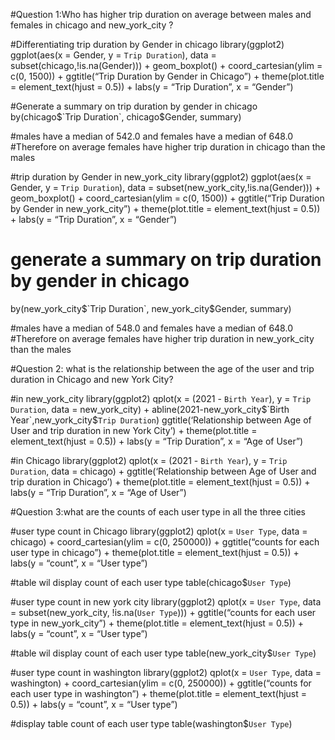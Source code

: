 #Question 1:Who has higher trip duration on average between males and females in chicago and new_york_city ?


#Differentiating trip duration by Gender in chicago
library(ggplot2)
ggplot(aes(x = Gender, y = `Trip Duration`), data = subset(chicago,!is.na(Gender))) +
  geom_boxplot() +
  coord_cartesian(ylim = c(0, 1500)) +
  ggtitle("Trip Duration by Gender in Chicago") +
  theme(plot.title = element_text(hjust = 0.5)) +
  labs(y = "Trip Duration", x = "Gender")

#Generate a summary on trip duration by gender in chicago
by(chicago$`Trip Duration`, chicago$Gender, summary)

#males have a median of 542.0 and females have a median of  648.0
#Therefore on average females have higher trip duration in chicago than the males




#trip duration by Gender in new_york_city
library(ggplot2)
ggplot(aes(x = Gender, y = `Trip Duration`),
       data = subset(new_york_city,!is.na(Gender))) +
  geom_boxplot() +
  coord_cartesian(ylim = c(0, 1500)) +
  ggtitle("Trip Duration by Gender in new_york_city") +
  theme(plot.title = element_text(hjust = 0.5)) +
  labs(y = "Trip Duration", x = "Gender")

# generate a summary on trip duration by gender in chicago
by(new_york_city$`Trip Duration`, new_york_city$Gender, summary)

#males have a median of 548.0 and females have a median of  648.0
#Therefore on average females have higher trip duration in new_york_city than the males









#Question 2: what is the relationship between the age of the user and trip duration in Chicago and new York City?


#in new_york_city
library(ggplot2)
qplot(x = (2021 - `Birth Year`),
      y = `Trip Duration`,
      data = new_york_city) +
  abline(2021-new_york_city$`Birth Year`,new_york_city$`Trip Duration`)
  ggtitle('Relationship between Age of User and trip duration in new York City ') +
  theme(plot.title = element_text(hjust = 0.5)) +
  labs(y = "Trip Duration", x = "Age of User")



#in Chicago
library(ggplot2)
qplot(x = (2021 - `Birth Year`),
      y = `Trip Duration`,
      data = chicago) +
  ggtitle('Relationship between Age of User and trip duration in Chicago') +
  theme(plot.title = element_text(hjust = 0.5)) +
  labs(y = "Trip Duration", x = "Age of User")








#Question 3:what are the counts of each user type in all the three cities

#user type count in Chicago
library(ggplot2)
qplot(x = `User Type`, data = chicago) +
  coord_cartesian(ylim = c(0, 250000)) +
  ggtitle("counts for each user type in chicago") +
  theme(plot.title = element_text(hjust = 0.5)) +
  labs(y = "count", x = "User type")

#table wil display count of each user type
table(chicago$`User Type`)

#user type count in new york city
library(ggplot2)
qplot(x = `User Type`, data = subset(new_york_city, !is.na(`User Type`))) +
  ggtitle("counts for each user type in new_york_city") +
  theme(plot.title = element_text(hjust = 0.5)) +
  labs(y = "count", x = "User type")

#table wil display count of each user type
table(new_york_city$`User Type`)

#user type count in washington
library(ggplot2)
qplot(x = `User Type`, data = washington) +
  coord_cartesian(ylim = c(0, 250000)) +
  ggtitle("counts for each user type in washington") +
  theme(plot.title = element_text(hjust = 0.5)) +
  labs(y = "count", x = "User type")

#display table count of each user type
table(washington$`User Type`)
